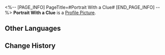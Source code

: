 <%-- [PAGE_INFO]
PageTitle=#Portrait With a Clue#
[END_PAGE_INFO] --%>
{{Item Infobox
|id          = 149977
|image       = Item Portrait With a Clue.png
|type        = Mission Item
|invCategory = Missions
|rarity      = 1
|effect      = 
|description = A small circular frame with a portrait. The expression of the man dressed in an old military uniform in the frame is... complicated.<br />A clockwise-pointing arrow is drawn on the back, accompanied by the phrase "The next clue sleeps soundly in the shade of the arch."
}}
{{Description|''"What will become of Belobog in a hundred years? Well, you'll have to see it through your eyes."''}}
'''Portrait With a Clue''' is a [[Profile Picture]].

==Other Languages==
{{Other Languages
|en   = Portrait With a Clue
|zhs  = 记录着线索的肖像
|zht  = 記錄著線索的肖像
|ja   = 手がかりが書かれた肖像写真
|ko   = 단서가 기록된 초상
|es   = Retrato con una pista
|fr   = Portrait avec un indice
|ru   = Портрет с подсказкой
|th   = ภาพบุคคลที่มีเบาะแสอยู่
|vi   = Chân Dung Ghi Manh Mối
|de   = Porträt mit einem Hinweis
|id   = Potret Berpetunjuk
|pt   = Retrato com Uma Pista
}}

==Change History==
{{Change History|1.0}}